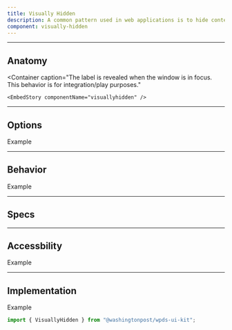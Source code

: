 ```yaml
---
title: Visually Hidden
description: A common pattern used in web applications is to hide content from sighted users but still maintain it for screen readers.
component: visually-hidden
---
```


---

## Anatomy

<Container
	caption="The label is revealed when the window is in focus. This behavior is for integration/play purposes."
>
	<EmbedStory componentName="visuallyhidden" />
</Container>

---

## Options

<Container>Example </Container>

---

## Behavior

<Container>Example </Container>

---

## Specs

<Container>
	<EmbedDocsPage componentName="visuallyhidden" />
</Container>

---

## Accessbility

<Container>Example </Container>

---

## Implementation

<Container>Example </Container>

```jsx
import { VisuallyHidden } from "@washingtonpost/wpds-ui-kit";
```
